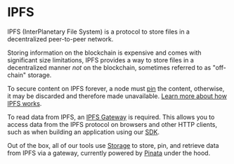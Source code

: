 # IPFS

IPFS (InterPlanetary File System) is a protocol to store files in a decentralized peer-to-peer network.

Storing information on the blockchain is expensive and comes with significant size limitations,
IPFS provides a way to store files in a decentralized manner _not_ on the blockchain, sometimes referred to as "off-chain" storage.

To secure content on IPFS forever, a node must [pin](https://docs.ipfs.tech/concepts/persistence/) the content, otherwise, it may be discarded and therefore made unavailable.
[Learn more about how IPFS works](https://ipfs.tech/#how).

To read data from IPFS, an [IPFS Gateway](https://docs.ipfs.tech/concepts/ipfs-gateway/) is required. This allows you to access data from the IPFS protocol on browsers and other HTTP clients, such
as when building an application using our [SDK](/contracts).

Out of the box, all of our tools use [Storage](/storage) to store, pin, and retrieve data from IPFS via a gateway, currently powered by [Pinata](https://pinata.cloud/) under the hood.

